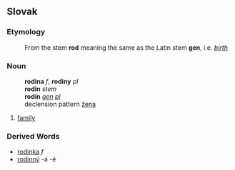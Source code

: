 ==Slovak==
===Etymology===
:From the stem '''rod''' meaning the same as the Latin stem '''gen''', i.e. ''[[birth]]''
===Noun===
:'''rodina''' ''f'', '''rodiny''' ''pl''
:'''rodin''' ''stem''
:'''rodín''' ''[[genitive|gen]] [[plural|pl]]''
:declension pattern [[Slovak declension pattern žena|žena]]
# [[family]]
===Derived Words===
* [[rodinka]] ''f''
* [[rodinný]] -á -é